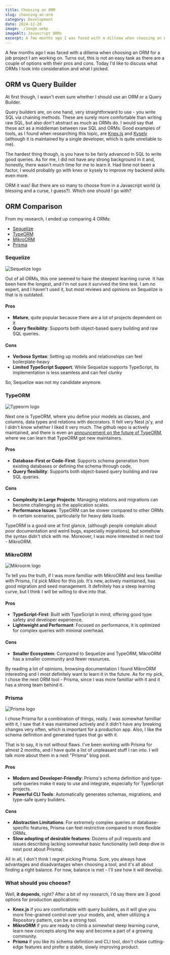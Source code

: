 ```yaml
---
title: Choosing an ORM
slug: choosing-an-orm
category: Development
date: 2024-12-28
image: ./image.webp
imageAlt: Javascript ORMs
excerpt: A few months ago I was faced with a dillema when choosing an ORM for a job project I am worki...
---
```



A few months ago I was faced with a dillema when choosing an ORM for a job project I am working on. Turns out, this is not an easy task as there are a couple of options with their pros and cons. Today I'd like to discuss what ORMs I took into consideration and what I picked.

## ORM vs Query Builder

At first though, I wasn't even sure whether I should use an ORM or a Query Builder.

Query builders are, on one hand, very straightforward to use - you write SQL via chaining methods. These are surely more comfortable than writing raw SQL, but also don't abstract as much as ORMs do. I would say that these act as a middleman between raw SQL and ORMs. Good examples of tools, as I found when researching this topic, are [Knex.js](https://knexjs.org/) and [Kysely](https://kysely.dev/) (although it is maintained by a single developer, which is quite unreliable to me).

The hardest thing though, is you have to be fairly advanced in SQL to write good queries. As for me, I did not have any strong background in it and, honestly, there wasn't much time for me to learn it. Had time not been a factor, I would probably go with knex or kysely to improve my backend skills even more.

ORM it was! But there are so many to choose from in a Javascript world (a blessing and a curse, I guess?). Which one should I go with?

## ORM Comparison

From my research, I ended up comparing 4 ORMs:

- [Sequelize](https://sequelize.org)
- [TypeORM](https://typeorm.io/)
- [MikroORM](https://mikro-orm.io/)
- [Prisma](https://www.prisma.io/)

### Sequelize

<Image src={sequelize} alt="Sequelize logo" />

Out of all ORMs, this one seemed to have the steepest learning curve. It has been here the longest, and I'm not sure it survived the time test. I am no expert, and I haven't used it, but most reviews and opinions on Sequelize is that is is outdated.

#### Pros

- **Mature**, quite popular because there are a lot of projects dependent on it
- **Query flexibility**: Supports both object-based query building and raw SQL queries.

#### Cons

- **Verbose Syntax**: Setting up models and relationships can feel boilerplate-heavy
- **Limited TypeScript Support**: While Sequelize supports TypeScript, its implementation is less seamless and can feel clunky

So, Sequelize was not my candidate anymore.

### TypeORM

<Image src={typeorm} alt="Typeorm logo" />

Next one is TypeORM, where you define your models as classes, and columns, data types and relations with decorators. It felt very Nest js'y, and I didn't know whether I liked it very much. The github repo is actively maintained, and there is even an [announcement on the future of TypeORM](https://github.com/typeorm/typeorm/blob/master/docs/future-of-typeorm.md), where we can learn that TypeORM got new maintainers.

#### Pros

- **Database-First or Code-First**: Supports schema generation from existing databases or defining the schema through code,
- **Query flexibility**: Supports both object-based query building and raw SQL queries.

#### Cons

- **Complexity in Large Projects**: Managing relations and migrations can become challenging as the application scales.
- **Performance Issues**: TypeORM can be slower compared to other ORMs in certain scenarios, particularly for heavy data loads.

TypeORM is a good one at first glance, (although people complain about poor documentation and weird bugs, especially migrations), but somehow the syntax didn't stick with me. Moreover, I was more interested in next tool - MikroORM.

### MikroORM

<Image src={mikroorm} alt="Mikroorm logo" />

To tell you the truth, if I was more familliar with MikroORM and less familliar with Prisma, I'd pick Mikro for this job. It's new, actively maintained, has good migration and seed management. It definitely has a steep learning curve, but I think I will be willing to dive into that.

#### Pros

- **TypeScript-First**: Built with TypeScript in mind, offering good type safety and developer experience.
- **Lightweight and Performant**: Focused on performance, it is optimized for complex queries with minimal overhead.

#### Cons

- **Smaller Ecosystem**: Compared to Sequelize and TypeORM, MikroORM has a smaller community and fewer resources.

By reading a lot of opinions, browsing documentation I found MikroORM interesting and I most definitely want to learn it in the future. As for my pick, I chose the next ORM tool - Prisma, since I was more familliar with it and it has a strong team behind it.

### Prisma

<Image src={prisma} alt="Prisma logo" />

I chose Prisma for a combination of things, really. I was somewhat familliar with it, I saw that it was maintained actively and it didn't have any breaking changes very often, which is important for a production app. Also, I like the schema definition and generated types that go with it.

That is to say, it is not without flaws. I've been working with Prisma for almost 2 months, and I have quite a list of unpleasant stuff I ran into. I will talk more about them in a next "Prisma" blog post.

#### Pros

- **Modern and Developer-Friendly**: Prisma's schema definition and type-safe queries make it easy to use and integrate, especially for TypeScript projects.
- **Powerful CLI Tools**: Automatically generates schemas, migrations, and type-safe query builders.

#### Cons

- **Abstraction Limitations**: For extremely complex queries or database-specific features, Prisma can feel restrictive compared to more flexible ORMs.
- **Slow adopting of desirable features**: Dozens of pull requests and issues describing lacking somewhat basic functionality (will deep dive in next post about Prisma).

All in all, I don't think I regret picking Prisma. Sure, you always have advantages and disadvantages when choosing a tool, and it's all about finding a right balance. For now, balance is met - I'll see how it will develop.

### What should you choose?

Well, **it depends**, right? After a bit of my research, I'd say there are 3 good options for production applications:

- **Knex.js** if you are comfortable with query builders, as it will give you more fine-grained control over your models, and, when utilizing a Repository pattern, can be a strong tool.
- **MikroORM** if you are ready to climb a somewhat steep learning curve, learn new concepts along the way and become a part of a growing community.
- **Prisma** if you like its schema definition and CLI tool, don't chase cutting-edge features and prefer a stable, slowly improving product.
